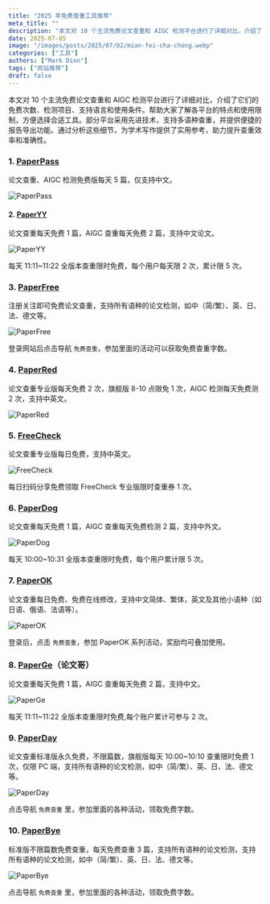 ```yaml
---
title: "2025 年免费查重工具推荐"
meta_title: ""
description: "本文对 10 个主流免费论文查重和 AIGC 检测平台进行了详细对比，介绍了它们的免费次数、检测项目、支持语言和使用条件。帮助大家了解各平台的特点和使用限制，方便选择合适工具。部分平台采用先进技术，支持多语种查重，并提供便捷的报告导出功能。通过分析这些细节，为学术写作提供了实用参考，助力提升查重效率和准确性。"
date: 2025-07-05
image: "/images/posts/2025/07/02/mian-fei-cha-chong.webp"
categories: ["工具"]
authors: ["Mark Dinn"]
tags: ["网站推荐"]
draft: false
---
```


本文对 10 个主流免费论文查重和 AIGC 检测平台进行了详细对比，介绍了它们的免费次数、检测项目、支持语言和使用条件。帮助大家了解各平台的特点和使用限制，方便选择合适工具。部分平台采用先进技术，支持多语种查重，并提供便捷的报告导出功能。通过分析这些细节，为学术写作提供了实用参考，助力提升查重效率和准确性。

### 1. [**PaperPass**](https://www.paperpass.com/)

论文查重、AIGC 检测免费版每天 5 篇，仅支持中文。

<Image
    src="/images/posts/2025/07/02/paperpass.webp"
    alt="PaperPass"
/>

#### 2. [**PaperYY**](https://www.paperyy.com/)

论文查重每天免费 1 篇，AIGC 查重每天免费 2 篇，支持中文论文。

<Image
    src="/images/posts/2025/07/02/paperyy.webp"
    alt="PaperYY"
/>

<Notice type="note">每天 11:11~11:22 全版本查重限时免费，每个用户每天限 2 次，累计限 5 次。</Notice>

### 3. [**PaperFree**](https://www.paperfree.cn/)

注册关注即可免费论文查重，支持所有语种的论文检测，如中（简/繁）、英、日、法、德文等。

<Image
    src="/images/posts/2025/07/02/paperfree.webp"
    alt="PaperFree"
/>

<Notice type="note">登录网站后点击导航 `免费查重`，参加里面的活动可以获取免费查重字数。</Notice>

### 4. [**PaperRed**](https://www.paperred.com/)

论文查重专业版每天免费 2 次，旗舰版 8-10 点限免 1 次，AIGC 检测每天免费测 2 次，支持中英文。

<Image
    src="/images/posts/2025/07/02/paperred.webp"
    alt="PaperRed"
/>

### 5. [**FreeCheck**](https://www.freecheck.cn/)

论文查重专业版每日免费，支持中英文。

<Image
    src="/images/posts/2025/07/02/freecheck.webp"
    alt="FreeCheck"
/>

<Notice type="note">每日扫码分享免费领取 FreeCheck 专业版限时查重券 1 次。</Notice>

### 6. [**PaperDog**](https://www.paperdog.net/)

论文查重每天免费 1 篇，AIGC 查重每天免费检测 2 篇，支持中外文。

<Image
    src="/images/posts/2025/07/02/paperdog.webp"
    alt="PaperDog"
/>

<Notice type="note">每天 10:00~10:31 全版本查重限时免费，每个用户累计限 5 次。</Notice>

### 7. [**PaperOK**](http://www.paperok.com/)

论文查重每日免费、免费在线修改，支持中文简体、繁体，英文及其他小语种（如日语、俄语、法语等）。

<Image
    src="/images/posts/2025/07/02/paperok.webp"
    alt="PaperOK"
/>

<Notice type="note">登录后，点击 `免费查重`，参加 PaperOK 系列活动，奖励均可叠加使用。</Notice>

### 8. [**PaperGe**](https://www.paperge.com/)（论文哥）

论文查重每天免费 1 篇，AIGC 查重每天免费 2 篇，支持中文。

<Image
    src="/images/posts/2025/07/02/paperge.webp"
    alt="PaperGe"
/>

<Notice type="note">每天 11:11~11:22 全版本查重限时免费,每个账户累计可参与 2 次。</Notice>

### 9. [**PaperDay**](https://www.paperday.cn/)

论文查重标准版永久免费，不限篇数，旗舰版每天 10:00~10:10 查重限时免费 1 次，仅限 PC 端，支持所有语种的论文检测，如中（简/繁）、英、日、法、德文等。

<Image
    src="/images/posts/2025/07/02/paperday.webp"
    alt="PaperDay"
/>

<Notice type="note">点击导航 `免费查重` 里，参加里面的各种活动，领取免费字数。</Notice>

### 10. [**PaperBye**](https://www.paperbye.com/)

标准版不限篇数免费查重，每天免费查重 3 篇，支持所有语种的论文检测，支持所有语种的论文检测，如中（简/繁）、英、日、法、德文等。

<Image
    src="/images/posts/2025/07/02/paperbye.webp"
    alt="PaperBye"
/>

<Notice type="note">点击导航 `免费查重` 里，参加里面的各种活动，领取免费字数。</Notice>